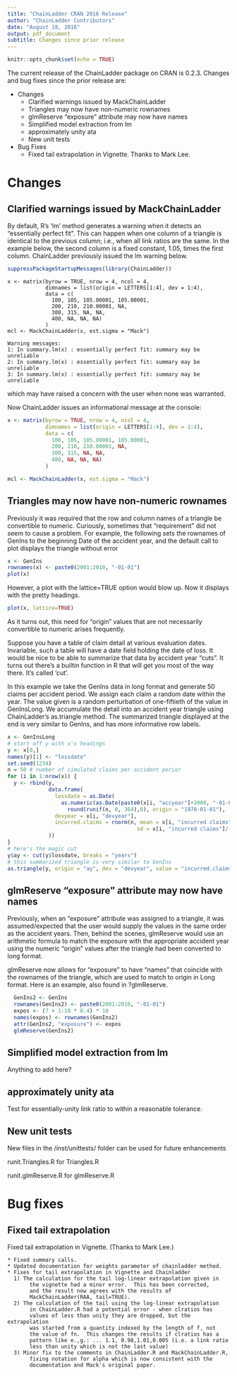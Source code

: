 ```yaml
---
title: "ChainLadder CRAN 2016 Release"
author: "ChainLadder Contributors"
date: "August 18, 2016"
output: pdf_document
subtitle: Changes since prior release
---
```


```r
knitr::opts_chunk$set(echo = TRUE)
```

The current release of the ChainLadder package on CRAN is
0.2.3.
Changes and bug fixes since the prior release are:

* Changes
    + Clarified warnings issued by MackChainLadder
    + Triangles may now have non-numeric rownames
    + glmReserve "exposure" attribute may now have names
    + Simplified model extraction from lm
    + approximately unity ata
    + New unit tests
* Bug Fixes
    + Fixed tail extrapolation in Vignette. Thanks to Mark Lee.

# Changes

## Clarified warnings issued by MackChainLadder

By default, R's 'lm' method generates a warning when it detects
an "essentially perfect fit".
This can happen when one column of a triangle is identical to the previous column;
i.e., when all link ratios are the same.
In the example below, the second column is a fixed constant, 1.05,
times the first column.
ChainLadder previously issued the lm warning below.

```r
suppressPackageStartupMessages(library(ChainLadder))

```
```
x <- matrix(byrow = TRUE, nrow = 4, ncol = 4, 
            dimnames = list(origin = LETTERS[1:4], dev = 1:4),
            data = c(
              100, 105, 105.00001, 105.00001,
              200, 210, 210.00001, NA,
              300, 315, NA, NA,
              400, NA, NA, NA)
            )
mcl <- MackChainLadder(x, est.sigma = "Mack")

Warning messages:
1: In summary.lm(x) : essentially perfect fit: summary may be unreliable
2: In summary.lm(x) : essentially perfect fit: summary may be unreliable
3: In summary.lm(x) : essentially perfect fit: summary may be unreliable
```
which may have raised a concern with the user when none was warranted.

Now ChainLadder issues an informational message at the console:

```r
x <- matrix(byrow = TRUE, nrow = 4, ncol = 4, 
            dimnames = list(origin = LETTERS[1:4], dev = 1:4),
            data = c(
              100, 105, 105.00001, 105.00001,
              200, 210, 210.00001, NA,
              300, 315, NA, NA,
              400, NA, NA, NA)
            )
```

```r
mcl <- MackChainLadder(x, est.sigma = "Mack")
```

## Triangles may now have non-numeric rownames

Previously it was required that the row and column names of a triangle be convertible
to numeric.
Curiously, sometimes that "requirement" did not seem to cause a problem.
For example, the following sets the rownames of GenIns to the beginning Date
of the accident year, and the default call to plot displays the triangle without error

```r
x <- GenIns
rownames(x) <- paste0(2001:2010, "-01-01")
plot(x)
```

However, a plot with the lattice=TRUE option would blow up.
Now it displays with the pretty headings.

```r
plot(x, lattice=TRUE)
```

As it turns out, 
this need for "origin" values that are 
not necessarily convertible to numeric
arises frequently.

Suppose you have a table of claim detail at various evaluation dates.
Invariable, such a table will have a date field holding the date of loss.
It would be nice to be able to summarize that data by accident year "cuts".
It turns out there's a builtin function in R that will get you most of the way there.
It's called 'cut'.

In this example we take the GenIns data in long format and
generate 50 claims per accident period.
We assign each claim a random date within the year.
The value given is a random perturbation of one-fiftieth of
the value in GenInsLong.
We accumulate the detail into an accident year triangle using
ChainLadder's as.triangle method.
The summarized triangle displayed at the end is very similar to GenIns, and
has more informative row labels.

```r
x <- GenInsLong
# start off y with x's headings
y <- x[0,]
names(y)[1] <- "lossdate"
set.seed(1234)
n = 50 # number of simulated claims per accident perior
for (i in 1:nrow(x)) {
  y <- rbind(y,
             data.frame(
               lossdate = as.Date(
                 as.numeric(as.Date(paste0(x[i, "accyear"]+2000, "-01-01"))) +
                   round(runif(n, 0, 364),0), origin = "1970-01-01"),
               devyear = x[i, "devyear"],
               incurred.claims = rnorm(n, mean = x[i, "incurred claims"] / n,
                                         sd = x[i, "incurred claims"]/(10*n))
             ))
}
# here's the magic cut
y$ay <- cut(y$lossdate, breaks = "years")
# this summarized triangle is very similar to GenIns
as.triangle(y, origin = "ay", dev = "devyear", value = "incurred.claims")
```

## glmReserve "exposure" attribute may now have names

Previously, when an "exposure" attribute was assigned to a triangle, 
it was assumed/expected that the user would supply the values in the
same order as the accident years. 
Then, behind the scenes, glmReserve would use an arithmetic formula to match
the exposure with the appropriate accident year 
using the numeric "origin" values
after the triangle
had been converted to long format.

glmReserve now allows for "exposure" to have "names"
that coincide with the rownames of the triangle,
which are used to match to origin in Long format.
Here is an example, also found in ?glmReserve.

```r
  GenIns2 <- GenIns
  rownames(GenIns2) <- paste0(2001:2010, "-01-01")
  expos <- (7 + 1:10 * 0.4) * 10
  names(expos) <- rownames(GenIns2)
  attr(GenIns2, "exposure") <- expos
  glmReserve(GenIns2)
```

## Simplified model extraction from lm

Anything to add here?

## approximately unity ata

Test for essentially-unity link ratio to within a reasonable tolerance.
      
## New unit tests

New files in the /inst/unittests/ folder can be used for
future enhancements

runit.Triangles.R for Triangles.R

runit.glmReserve.R for glmReserve.R


# Bug fixes

## Fixed tail extrapolation

Fixed tail extrapolation in Vignette.
(Thanks to Mark Lee.)

    * Fixed summary calls.
    * Updated documentation for weights parameter of chainladder method.
    * Fixes for tail extrapolation in Vignette and Chainladder
      1) The calculation for the tail log-linear extrapolation given in
	       the vignette had a minor error.  This has been corrected,
	       and the result now agrees with the results of
	       MackChainLadder(RAA, tail=TRUE).
      2) The calculation of the tail using the log-linear extrapolation
	       in ChainLadder.R had a potential error - when clratios has
	       values of less than unity they are dropped, but the extrapolation
	       was started from a quantity indexed by the length of f, not
	       the value of fn.  This changes the results if clratios has a
	       pattern like e.,g.: ... 1.1, 0.98,1.01,0.005 (i.e. a link ratio
	       less than unity which is not the last value)
      3) Minor fix to the comments in ChainLadder.R and MackChainLadder.R,
	       fixing notation for alpha which is now consistent with the
	       documentation and Mack's original paper.